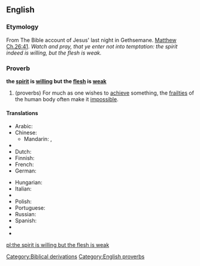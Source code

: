 ==English==

===Etymology===
From The Bible account of Jesus' last night in Gethsemane. [[s:Bible (King James)/Matthew#Chapter 26|Matthew Ch.26:41]]. ''Watch and pray, that ye enter not into temptation: the spirit indeed is willing, but the flesh is weak.''

===Proverb===
'''the [[spirit]] is [[willing]] but the [[flesh]] is [[weak]]'''

# (proverbs) For much as one wishes to [[achieve]] something, the [[frailty|frailties]] of the human body often make it [[impossible]].

====Translations====
{{trans-top}}
* Arabic: {{t|ar|الروح تواقة ولكن الجسد ضعيف|sc=Arab}}
* Chinese:
** Mandarin: {{t|cmn|心有餘而力不足|sc=Hani|xs=Mandarin}}, {{t|cmn|心有余而力不足|tr=xīn yǒu yú ér lì bù zú|sc=Hani|xs=Mandarin}}
* {{trreq|Czech}}
* Dutch: {{t|nl|de geest is gewillig, maar het vlees is zwak}}
* Finnish: {{t-|fi|henki on altis, mutta liha on heikko}}
* French: {{t|fr|l'esprit est prompt, mais la chair est faible}}
* German: {{t|de|der Geist ist willig, aber das Fleisch ist schwach}}
{{trans-mid}}
* Hungarian: {{t|hu|a lélek kész, de a test erőtlen}}
* Italian: {{t|it|lo spirito è pronto, ma la carne è stanca}}
* {{trreq|Japanese}}
* Polish: {{t|pl|dusza chetna ale ciało słabe}}
* Portuguese: {{t|pt|o espírito está pronto, mas a carne é fraca}}
* Russian: {{t|ru|дух бодр, плоть же немощна|sc=Cyrl|tr=dux bodr, plot’ že némoščna}}
* Spanish: {{t|es|el espíritu está presto, mas la carne enferma}}
* {{trreq|Swedish}}
* {{trreq|Vietnamese}}
{{trans-bottom}}

[[Category:Biblical derivations]]
[[Category:English proverbs]]

[[pl:the spirit is willing but the flesh is weak]]
